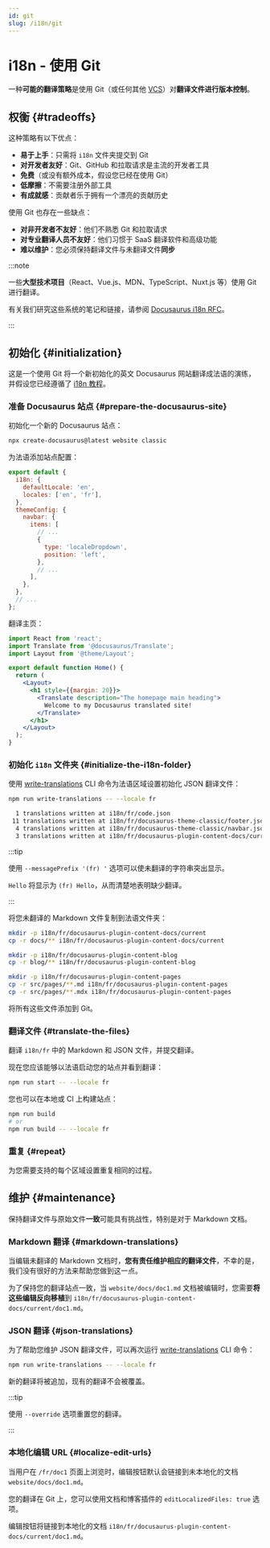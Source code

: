 ```yaml
---
id: git
slug: /i18n/git
---
```


# i18n - 使用 Git

一种**可能的翻译策略**是使用 Git（或任何其他 [VCS](https://en.wikipedia.org/wiki/Version_control)）对**翻译文件进行版本控制**。

## 权衡 {#tradeoffs}

这种策略有以下优点：

- **易于上手**：只需将 `i18n` 文件夹提交到 Git
- **对开发者友好**：Git、GitHub 和拉取请求是主流的开发者工具
- **免费**（或没有额外成本，假设您已经在使用 Git）
- **低摩擦**：不需要注册外部工具
- **有成就感**：贡献者乐于拥有一个漂亮的贡献历史

使用 Git 也存在一些缺点：

- **对非开发者不友好**：他们不熟悉 Git 和拉取请求
- **对专业翻译人员不友好**：他们习惯于 SaaS 翻译软件和高级功能
- **难以维护**：您必须保持翻译文件与未翻译文件**同步**

:::note

一些**大型技术项目**（React、Vue.js、MDN、TypeScript、Nuxt.js 等）使用 Git 进行翻译。

有关我们研究这些系统的笔记和链接，请参阅 [Docusaurus i18n RFC](https://github.com/facebook/docusaurus/issues/3317)。

:::

## 初始化 {#initialization}

这是一个使用 Git 将一个新初始化的英文 Docusaurus 网站翻译成法语的演练，并假设您已经遵循了 [i18n 教程](./i18n-tutorial.mdx)。

### 准备 Docusaurus 站点 {#prepare-the-docusaurus-site}

初始化一个新的 Docusaurus 站点：

```bash
npx create-docusaurus@latest website classic
```

为法语添加站点配置：

```js title="docusaurus.config.js"
export default {
  i18n: {
    defaultLocale: 'en',
    locales: ['en', 'fr'],
  },
  themeConfig: {
    navbar: {
      items: [
        // ...
        {
          type: 'localeDropdown',
          position: 'left',
        },
        // ...
      ],
    },
  },
  // ...
};
```

翻译主页：

```jsx title="src/pages/index.js"
import React from 'react';
import Translate from '@docusaurus/Translate';
import Layout from '@theme/Layout';

export default function Home() {
  return (
    <Layout>
      <h1 style={{margin: 20}}>
        <Translate description="The homepage main heading">
          Welcome to my Docusaurus translated site!
        </Translate>
      </h1>
    </Layout>
  );
}
```

### 初始化 `i18n` 文件夹 {#initialize-the-i18n-folder}

使用 [write-translations](../cli.mdx#docusaurus-write-translations-sitedir) CLI 命令为法语区域设置初始化 JSON 翻译文件：

```bash npm2yarn
npm run write-translations -- --locale fr

  1 translations written at i18n/fr/code.json
 11 translations written at i18n/fr/docusaurus-theme-classic/footer.json
  4 translations written at i18n/fr/docusaurus-theme-classic/navbar.json
  3 translations written at i18n/fr/docusaurus-plugin-content-docs/current.json
```

:::tip

使用 `--messagePrefix '(fr) '` 选项可以使未翻译的字符串突出显示。

`Hello` 将显示为 `(fr) Hello`，从而清楚地表明缺少翻译。

:::

将您未翻译的 Markdown 文件复制到法语文件夹：

```bash
mkdir -p i18n/fr/docusaurus-plugin-content-docs/current
cp -r docs/** i18n/fr/docusaurus-plugin-content-docs/current

mkdir -p i18n/fr/docusaurus-plugin-content-blog
cp -r blog/** i18n/fr/docusaurus-plugin-content-blog

mkdir -p i18n/fr/docusaurus-plugin-content-pages
cp -r src/pages/**.md i18n/fr/docusaurus-plugin-content-pages
cp -r src/pages/**.mdx i18n/fr/docusaurus-plugin-content-pages
```

将所有这些文件添加到 Git。

### 翻译文件 {#translate-the-files}

翻译 `i18n/fr` 中的 Markdown 和 JSON 文件，并提交翻译。

现在您应该能够以法语启动您的站点并看到翻译：

```bash npm2yarn
npm run start -- --locale fr
```

您也可以在本地或 CI 上构建站点：

```bash npm2yarn
npm run build
# or
npm run build -- --locale fr
```

### 重复 {#repeat}

为您需要支持的每个区域设置重复相同的过程。

## 维护 {#maintenance}

保持翻译文件与原始文件**一致**可能具有挑战性，特别是对于 Markdown 文档。

### Markdown 翻译 {#markdown-translations}

当编辑未翻译的 Markdown 文档时，**您有责任维护相应的翻译文件**，不幸的是，我们没有很好的方法来帮助您做到这一点。

为了保持您的翻译站点一致，当 `website/docs/doc1.md` 文档被编辑时，您需要**将这些编辑反向移植**到 `i18n/fr/docusaurus-plugin-content-docs/current/doc1.md`。

### JSON 翻译 {#json-translations}

为了帮助您维护 JSON 翻译文件，可以再次运行 [write-translations](../cli.mdx#docusaurus-write-translations-sitedir) CLI 命令：

```bash npm2yarn
npm run write-translations -- --locale fr
```

新的翻译将被追加，现有的翻译不会被覆盖。

:::tip

使用 `--override` 选项重置您的翻译。

:::

### 本地化编辑 URL {#localize-edit-urls}

当用户在 `/fr/doc1` 页面上浏览时，编辑按钮默认会链接到未本地化的文档 `website/docs/doc1.md`。

您的翻译在 Git 上，您可以使用文档和博客插件的 `editLocalizedFiles: true` 选项。

编辑按钮将链接到本地化的文档 `i18n/fr/docusaurus-plugin-content-docs/current/doc1.md`。
```
